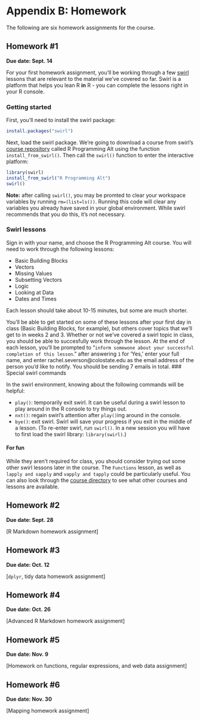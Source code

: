 # Appendix B: Homework

The following are six homework assignments for the course. 

## Homework #1

**Due date: Sept. 14**

For your first homework assignment, you'll be working through a few [swirl](http://swirlstats.com/) lessons that are relevant to the material we've covered so far. Swirl is a platform that helps you lean R **in** R - you can complete the lessons right in your R console. 

### Getting started  

First, you'll need to install the swirl package: 

```r
install.packages("swirl")
```

Next, load the swirl package. We're going to download a course from swirl's [course repository](https://github.com/swirldev/swirl_courses) called R Programming Alt using the function `install_from_swirl()`. Then call the `swirl()` function to enter the interactive platform: 

```r
library(swirl)
install_from_swirl("R Programming Alt")
swirl()
```

**Note:** after calling `swirl()`, you may be promted to clear your workspace variables by running `rm=(list=ls())`. Running this code will clear any variables you already have saved in your global environment. While swirl recommends that you do this, it's not necessary. 

### Swirl lessons 

Sign in with your name, and choose the R Programming Alt course. You will need to work through the following lessons: 

- Basic Building Blocks
- Vectors 
- Missing Values 
- Subsetting Vectors 
- Logic 
- Looking at Data 
- Dates and Times 

Each lesson should take about 10-15 minutes, but some are much shorter. 

You'll be able to get started on some of these lessons after your first day in class (Basic Building Blocks, for example), but others cover topics that we'll get to in weeks 2 and 3. Whether or not we've covered a swirl topic in class, you should be able to succesfully work through the lesson. At the end of each lesson, you'll be prompted to "`inform somewone about your successful completion of this lesson`." after answering `1` for 'Yes,' enter your full name, and enter rachel.severson@colostate.edu as the email address of the person you'd like to notify. You should be sending 7 emails in total. 
### Special swirl commands 

In the swirl environment, knowing about the following commands will be helpful:

- `play()`: temporarily exit swirl. It can be useful during a swirl lesson to play around in the R console to try things out. 
- `nxt()`: regain swirl's attention after `play()`ing around in the console. 
- `bye()`: exit swirl. Swirl will save your progress if you exit in the middle of a lesson. (To re-enter swirl, run `swirl()`. In a new session you will have to first load the swirl library: `library(swirl)`.)


#### For fun 

While they aren't required for class, you should consider trying out some other swirl lessons later in the course. The `Functions` lesson, as well as `lapply and sapply` and `vapply and tapply` could be particularly useful. You can also look through the [course directory](https://github.com/swirldev/swirl_courses) to see what other courses and lessons are available.  

## Homework #2

**Due date: Sept. 28**

[R Markdown homework assignment]

## Homework #3

**Due date: Oct. 12**

[`dplyr`, tidy data homework assignment]

## Homework #4

**Due date: Oct. 26**

[Advanced R Markdown homework assignment]

## Homework #5

**Due date: Nov. 9**

[Homework on functions, regular expressions, and web data assignment]

## Homework #6

**Due date: Nov. 30**

[Mapping homework assignment]